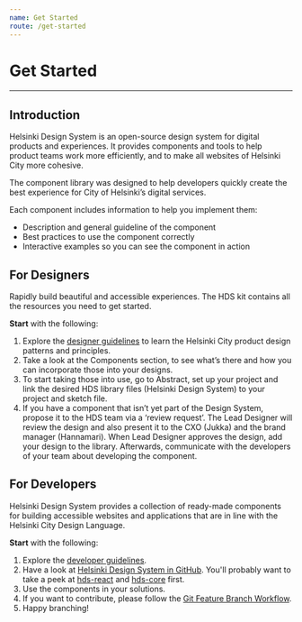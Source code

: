 ```yaml
---
name: Get Started
route: /get-started
---
```


# Get Started

---

## Introduction

Helsinki Design System is an open-source design system for digital products and experiences. It provides components and tools to help product teams work more efficiently, and to make all websites of Helsinki City more cohesive.

The component library was designed to help developers quickly create the best experience for City of Helsinki’s digital services.

Each component includes information to help you implement them:

- Description and general guideline of the component
- Best practices to use the component correctly
- Interactive examples so you can see the component in action

## For Designers

Rapidly build beautiful and accessible experiences. The HDS kit contains all the resources you need to get started.

**Start** with the following:

1. Explore the [designer guidelines](guidelines/designers) to learn the Helsinki City product design patterns and principles.
2. Take a look at the Components section, to see what’s there and how you can incorporate those into your designs.
3. To start taking those into use, go to Abstract, set up your project and link the desired HDS library files (Helsinki Design System) to your project and sketch file.
4. If you have a component that isn’t yet part of the Design System, propose it to the HDS team via a ‘review request’. The Lead Designer will review the design and also present it to the CXO (Jukka) and the brand manager (Hannamari). When Lead Designer approves the design, add your design to the library. Afterwards, communicate with the developers of your team about developing the component.

## For Developers

Helsinki Design System provides a collection of ready-made components for building accessible websites and applications that are in line with the Helsinki City Design Language.

**Start** with the following:

1. Explore the [developer guidelines](guidelines/developers).
2. Have a look at [Helsinki Design System in GitHub](https://github.com/City-of-Helsinki/helsinki-design-system). You'll probably want to take a peek at [hds-react](https://github.com/City-of-Helsinki/helsinki-design-system/tree/master/packages/react) and [hds-core](https://github.com/City-of-Helsinki/helsinki-design-system/tree/master/packages/core) first.
3. Use the components in your solutions.
4. If you want to contribute, please follow the [Git Feature Branch Workflow](https://www.atlassian.com/git/tutorials/comparing-workflows/feature-branch-workflow).
5. Happy branching!
